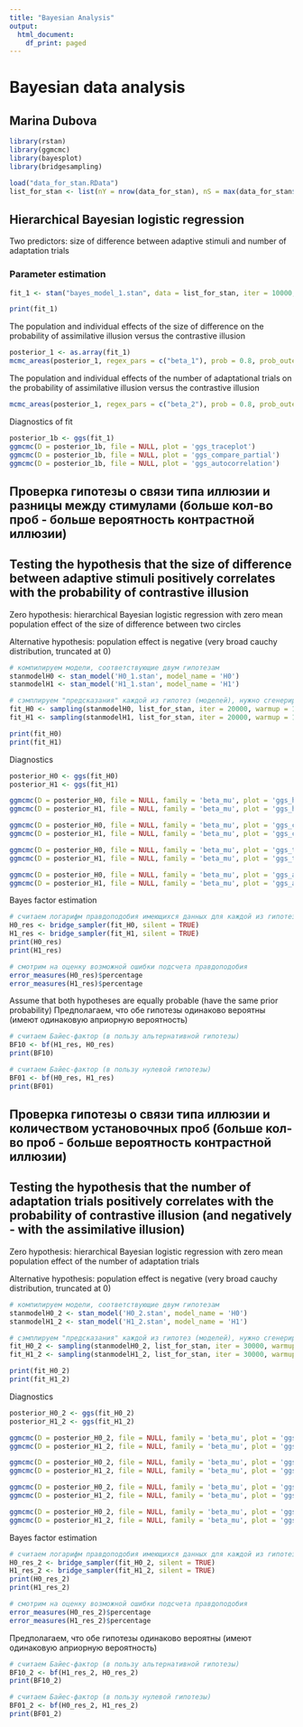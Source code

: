 ```yaml
---
title: "Bayesian Analysis"
output:
  html_document:
    df_print: paged
---
```


# Bayesian data analysis
## Marina Dubova

```r
library(rstan)
library(ggmcmc)
library(bayesplot)
library(bridgesampling)
```

```r
load("data_for_stan.RData")
list_for_stan <- list(nY = nrow(data_for_stan), nS = max(data_for_stan$participant), Subj = data_for_stan$participant, size_diff = data_for_stan$size, num_of_trials = data_for_stan$number_of_fixational_trials, Y = data_for_stan$answer.keys)
```

## Hierarchical Bayesian logistic regression
Two predictors: size of difference between adaptive stimuli and number of adaptation trials

### Parameter estimation

```r
fit_1 <- stan("bayes_model_1.stan", data = list_for_stan, iter = 10000, warmup = 3000)
```

```r
print(fit_1)
```

The population and individual effects of the size of difference on the probability of assimilative illusion versus the contrastive illusion

```r
posterior_1 <- as.array(fit_1)
mcmc_areas(posterior_1, regex_pars = c("beta_1"), prob = 0.8, prob_outer = 0.95, point_est = "mean")
```

The population and individual effects of the number of adaptational trials on the probability of assimilative illusion versus the contrastive illusion

```r
mcmc_areas(posterior_1, regex_pars = c("beta_2"), prob = 0.8, prob_outer = 0.95, point_est = "mean")
```

Diagnostics of fit

```r
posterior_1b <- ggs(fit_1)
ggmcmc(D = posterior_1b, file = NULL, plot = 'ggs_traceplot') 
ggmcmc(D = posterior_1b, file = NULL, plot = 'ggs_compare_partial') 
ggmcmc(D = posterior_1b, file = NULL, plot = 'ggs_autocorrelation') 
```

## Проверка гипотезы о связи типа иллюзии и разницы между стимулами (больше кол-во проб - больше вероятность контрастной иллюзии)

## Testing the hypothesis that the size of difference between adaptive stimuli positively correlates with the probability of contrastive illusion

Zero hypothesis: hierarchical Bayesian logistic regression with zero mean population effect of the size of difference between two circles

Alternative hypothesis: population effect is negative (very broad cauchy distribution, truncated at 0)

```r
# компилируем модели, соответствующие двум гипотезам
stanmodelH0 <- stan_model('H0_1.stan', model_name = 'H0') 
stanmodelH1 <- stan_model('H1_1.stan', model_name = 'H1')

# сэмплируем "предсказания" каждой из гипотез (моделей), нужно сгенерировать очень много 
fit_H0 <- sampling(stanmodelH0, list_for_stan, iter = 20000, warmup = 1000)
fit_H1 <- sampling(stanmodelH1, list_for_stan, iter = 20000, warmup = 1000)
```

```r
print(fit_H0)
print(fit_H1)
```

Diagnostics 

```r
posterior_H0 <- ggs(fit_H0)
posterior_H1 <- ggs(fit_H1)

ggmcmc(D = posterior_H0, file = NULL, family = 'beta_mu', plot = 'ggs_histogram')
ggmcmc(D = posterior_H1, file = NULL, family = 'beta_mu', plot = 'ggs_histogram')

ggmcmc(D = posterior_H0, file = NULL, family = 'beta_mu', plot = 'ggs_compare_partial')
ggmcmc(D = posterior_H1, file = NULL, family = 'beta_mu', plot = 'ggs_compare_partial')

ggmcmc(D = posterior_H0, file = NULL, family = 'beta_mu', plot = 'ggs_traceplot')
ggmcmc(D = posterior_H1, file = NULL, family = 'beta_mu', plot = 'ggs_traceplot')

ggmcmc(D = posterior_H0, file = NULL, family = 'beta_mu', plot = 'ggs_autocorrelation')
ggmcmc(D = posterior_H1, file = NULL, family = 'beta_mu', plot = 'ggs_autocorrelation')
```

Bayes factor estimation

```r
# считаем логарифм правдоподобия имеющихся данных для каждой из гипотез (моделей)
H0_res <- bridge_sampler(fit_H0, silent = TRUE)
H1_res <- bridge_sampler(fit_H1, silent = TRUE)
print(H0_res)
print(H1_res)
```

```r
# смотрим на оценку возможной ошибки подсчета правдоподобия
error_measures(H0_res)$percentage
error_measures(H1_res)$percentage
```

Assume that both hypotheses are equally probable (have the same prior probability)
Предполагаем, что обе гипотезы одинаково вероятны (имеют одинаковую априорную вероятность)

```r
# считаем Байес-фактор (в пользу альтернативной гипотезы)
BF10 <- bf(H1_res, H0_res)
print(BF10)

# считаем Байес-фактор (в пользу нулевой гипотезы)
BF01 <- bf(H0_res, H1_res)
print(BF01)
```

## Проверка гипотезы о связи типа иллюзии и количеством установочных проб (больше кол-во проб - больше вероятность контрастной иллюзии)

## Testing the hypothesis that the number of adaptation trials positively correlates with the probability of contrastive illusion (and negatively - with the assimilative illusion)

Zero hypothesis: hierarchical Bayesian logistic regression with zero mean population effect of the number of adaptation trials

Alternative hypothesis: population effect is negative (very broad cauchy distribution, truncated at 0)


```r
# компилируем модели, соответствующие двум гипотезам
stanmodelH0_2 <- stan_model('H0_2.stan', model_name = 'H0') 
stanmodelH1_2 <- stan_model('H1_2.stan', model_name = 'H1')

# сэмплируем "предсказания" каждой из гипотез (моделей), нужно сгенерировать очень много 
fit_H0_2 <- sampling(stanmodelH0_2, list_for_stan, iter = 30000, warmup = 4000)
fit_H1_2 <- sampling(stanmodelH1_2, list_for_stan, iter = 30000, warmup = 4000)
```

```r
print(fit_H0_2)
print(fit_H1_2)
```

Diagnostics

```r
posterior_H0_2 <- ggs(fit_H0_2)
posterior_H1_2 <- ggs(fit_H1_2)

ggmcmc(D = posterior_H0_2, file = NULL, family = 'beta_mu', plot = 'ggs_histogram')
ggmcmc(D = posterior_H1_2, file = NULL, family = 'beta_mu', plot = 'ggs_histogram')

ggmcmc(D = posterior_H0_2, file = NULL, family = 'beta_mu', plot = 'ggs_compare_partial')
ggmcmc(D = posterior_H1_2, file = NULL, family = 'beta_mu', plot = 'ggs_compare_partial')

ggmcmc(D = posterior_H0_2, file = NULL, family = 'beta_mu', plot = 'ggs_traceplot')
ggmcmc(D = posterior_H1_2, file = NULL, family = 'beta_mu', plot = 'ggs_traceplot')

ggmcmc(D = posterior_H0_2, file = NULL, family = 'beta_mu', plot = 'ggs_autocorrelation')
ggmcmc(D = posterior_H1_2, file = NULL, family = 'beta_mu', plot = 'ggs_autocorrelation')
```

Bayes factor estimation

```r
# считаем логарифм правдоподобия имеющихся данных для каждой из гипотез (моделей)
H0_res_2 <- bridge_sampler(fit_H0_2, silent = TRUE)
H1_res_2 <- bridge_sampler(fit_H1_2, silent = TRUE)
print(H0_res_2)
print(H1_res_2)
```


```r
# смотрим на оценку возможной ошибки подсчета правдоподобия
error_measures(H0_res_2)$percentage
error_measures(H1_res_2)$percentage
```

Предполагаем, что обе гипотезы одинаково вероятны (имеют одинаковую априорную вероятность)

```r
# считаем Байес-фактор (в пользу альтернативной гипотезы)
BF10_2 <- bf(H1_res_2, H0_res_2)
print(BF10_2)

# считаем Байес-фактор (в пользу нулевой гипотезы)
BF01_2 <- bf(H0_res_2, H1_res_2)
print(BF01_2)
```
